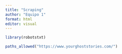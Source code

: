 ```yaml
---
title: "Scraping"
author: "Equipo 1"
format: html
editor: visual
---
```


```r
library(robotstxt)
```

```r
paths_allowed("https://www.yourghoststories.com/")
```
